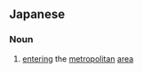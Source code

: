 ==Japanese==
{{ja-kanjitab|にゅう|ふ|yomi=o}}

===Noun===
{{ja-noun|にゅうふ}}

# [[enter]]ing the [[metropolitan]] [[area]]